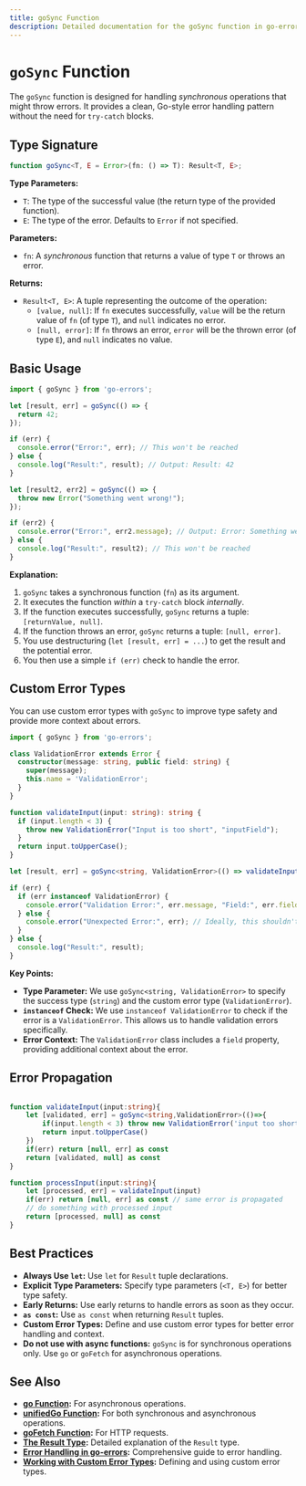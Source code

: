```yaml
---
title: goSync Function
description: Detailed documentation for the goSync function in go-errors.
---
```


# `goSync` Function

The `goSync` function is designed for handling *synchronous* operations that might throw errors. It provides a clean, Go-style error handling pattern without the need for `try-catch` blocks.

## Type Signature

```typescript
function goSync<T, E = Error>(fn: () => T): Result<T, E>;
```

**Type Parameters:**

*   `T`: The type of the successful value (the return type of the provided function).
*   `E`: The type of the error. Defaults to `Error` if not specified.

**Parameters:**

*   `fn`: A *synchronous* function that returns a value of type `T` or throws an error.

**Returns:**

*   `Result<T, E>`: A tuple representing the outcome of the operation:
    *   `[value, null]`: If `fn` executes successfully, `value` will be the return value of `fn` (of type `T`), and `null` indicates no error.
    *   `[null, error]`: If `fn` throws an error, `error` will be the thrown error (of type `E`), and `null` indicates no value.

## Basic Usage

```typescript
import { goSync } from 'go-errors';

let [result, err] = goSync(() => {
  return 42;
});

if (err) {
  console.error("Error:", err); // This won't be reached
} else {
  console.log("Result:", result); // Output: Result: 42
}

let [result2, err2] = goSync(() => {
  throw new Error("Something went wrong!");
});

if (err2) {
  console.error("Error:", err2.message); // Output: Error: Something went wrong!
} else {
  console.log("Result:", result2); // This won't be reached
}
```

**Explanation:**

1.  `goSync` takes a synchronous function (`fn`) as its argument.
2.  It executes the function *within* a `try-catch` block *internally*.
3.  If the function executes successfully, `goSync` returns a tuple: `[returnValue, null]`.
4.  If the function throws an error, `goSync` returns a tuple: `[null, error]`.
5.  You use destructuring (`let [result, err] = ...`) to get the result and the potential error.
6.  You then use a simple `if (err)` check to handle the error.

## Custom Error Types

You can use custom error types with `goSync` to improve type safety and provide more context about errors.

```typescript
import { goSync } from 'go-errors';

class ValidationError extends Error {
  constructor(message: string, public field: string) {
    super(message);
    this.name = 'ValidationError';
  }
}

function validateInput(input: string): string {
  if (input.length < 3) {
    throw new ValidationError("Input is too short", "inputField");
  }
  return input.toUpperCase();
}

let [result, err] = goSync<string, ValidationError>(() => validateInput("abc"));

if (err) {
  if (err instanceof ValidationError) {
    console.error("Validation Error:", err.message, "Field:", err.field);
  } else {
    console.error("Unexpected Error:", err); // Ideally, this shouldn't happen
  }
} else {
  console.log("Result:", result);
}
```

**Key Points:**

*   **Type Parameter:** We use `goSync<string, ValidationError>` to specify the success type (`string`) and the custom error type (`ValidationError`).
*   **`instanceof` Check:** We use `instanceof ValidationError` to check if the error is a `ValidationError`. This allows us to handle validation errors specifically.
*   **Error Context:** The `ValidationError` class includes a `field` property, providing additional context about the error.

## Error Propagation

```typescript

function validateInput(input:string){
    let [validated, err] = goSync<string,ValidationError>(()=>{
        if(input.length < 3) throw new ValidationError('input too short', 'input')
        return input.toUpperCase()
    })
    if(err) return [null, err] as const
    return [validated, null] as const
}

function processInput(input:string){
    let [processed, err] = validateInput(input)
    if(err) return [null, err] as const // same error is propagated
    // do something with processed input
    return [processed, null] as const
}
```

## Best Practices

*   **Always Use `let`:** Use `let` for `Result` tuple declarations.
*   **Explicit Type Parameters:** Specify type parameters (`<T, E>`) for better type safety.
*   **Early Returns:** Use early returns to handle errors as soon as they occur.
*   **`as const`:** Use `as const` when returning `Result` tuples.
*   **Custom Error Types:** Define and use custom error types for better error handling and context.
* **Do not use with async functions:** `goSync` is for synchronous operations only. Use `go` or `goFetch` for asynchronous operations.

## See Also

*   **[go Function](/docs/api-reference/go-function):**  For asynchronous operations.
*   **[unifiedGo Function](/docs/api-reference/unified-go-function):** For both synchronous and asynchronous operations.
*   **[goFetch Function](/docs/api-reference/go-fetch-function):**  For HTTP requests.
*   **[The Result Type](/docs/fundamentals/the-result-type):**  Detailed explanation of the `Result` type.
*   **[Error Handling in go-errors](/docs/fundamentals/error-handling-in-go-errors):** Comprehensive guide to error handling.
*   **[Working with Custom Error Types](/docs/fundamentals/working-with-custom-error-types):**  Defining and using custom error types.
